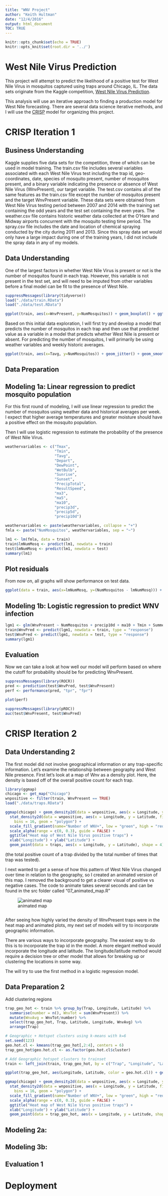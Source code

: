 ```yaml
---
title: "WNV Project"
author: "Keith Hultman"
date: "12/4/2016"
output: html_document
TOC: TRUE
---
```


```r
knitr::opts_chunk$set(echo = TRUE)
knitr::opts_knit$set(root.dir = '../')
```


# West Nile Virus Prediction

This project will attempt to predict the likelihood of a positive test for West Nile Virus in mosquitos captured using traps around Chicago, IL. The data sets originate from the Kaggle competition, [West Nile Virus Prediction](https://www.kaggle.com/c/predict-west-nile-virus). 

This analysis will use an iterative approach to finding a production model for West Nile forecasting. There are several data science iterative methods, and I will use the [CRISP](./images/CRISP.png) model for organizing this project. 

# CRISP Iteration 1

## Business Understanding 

Kaggle supplies five data sets for the competition, three of which can be used in model training. The train.csv file includes several variables associated with each West Nile Virus test including the trap id, geo-coordinates, date, species of mosquito present, number of mosquitos present, and a binary variable indicating the presence or absence of West Nile Virus (WnvPresent), our target variable. The test.csv contains all of the same features as the train.csv file except the number of mosquitos present and the target WnvPresent variable. These data sets were obtained from West Nile Virus testing period between 2007 and 2014 with the training set containing the odd years and the test set containing the even years. The weather.csv file contains historic weather data collected at the O'Hare and Midway airports concurrent with the mosquito testing time period. The spray.csv file includes the date and location of chemical spraying conducted by the city during 2011 and 2013. Since this spray data set would only have a large impact during one of the training years, I did not include the spray data in any of my models. 

## Data Understanding 

One of the largest factors in whether West Nile Virus is present or not is the number of mosquitos found in each trap. However, this variable is not present in the test set, and will need to be imputed from other variables before a final model can be fit to the presence of West Nile. 

```r
suppressMessages(library(tidyverse))
load("./data/train.RData")
load("./data/test.RData")

ggplot(train, aes(x=WnvPresent, y=NumMosquitos)) + geom_boxplot() + ggtitle("Number of mosquitos in West Nile Virus negative and positive traps") + xlab("West Nile Virus present in trap") + ylab("Number of mosquitos in trap")
```

Based on this initial data exploration, I will first try and develop a model that predicts the number of mosquitos in each trap and then use that predicted value as a variable in a model that predicts whether West Nile is present or absent. For predicting the number of mosquitos, I will primarily be using weather variables and weekly historic averages. 

```r
ggplot(train, aes(x=Tavg, y=NumMosquitos)) + geom_jitter() + geom_smooth(method=lm) + ggtitle("Number of mosquitos vs average daily temperature") + xlab("Average daily temperature, degree F") + ylab("Number of mosquitos per trap")

```


## Data Preparation 



## Modeling 1a: Linear regression to predict mosquito population

For this first round of modeling, I will use linear regression to predict the number of mosquitos using weather data and historical averages per week. I expect that higher average temperatures and greater moisture should have a positive effect on the mosquito population.

Then I will use logistic regression to estimate the probability of the presence of West Nile Virus. 

```r
weathervariables <- c("Tmax", 
                      "Tmin",
                      "Tavg",
                      "Depart",
                      "DewPoint",
                      "WetBulb",
                      "Sunrise",
                      "Sunset",
                      "PrecipTotal",
                      "ResultSpeed",
                      "ma3",
                      "ma5",
                      "ma10",
                      "precip3d",
                      "precip5d",
                      "precip10d")

weathervariables <- paste(weathervariables, collapse = "+")
fmla <- paste("NumMosquitos", weathervariables, sep = "~")

lm1 <- lm(fmla, data = train)
train$lmNumMosq <- predict(lm1, newdata = train)
test$lmNumMosq <- predict(lm1, newdata = test)
summary(lm1)
```

## Plot residuals

From now on, all graphs will show performance on test data. 

```r
ggplot(data = train, aes(x=lmNumMosq, y=(NumMosquitos - lmNumMosq))) + geom_point(alpha = 0.05)
```

## Modeling 1b: Logistic regression to predict WNV infection

```r
lgm1 <- glm(WnvPresent ~ NumMosquitos + precip10d + ma10 + Tmin + Summer + Year, data = train, family = binomial(link = "logit"))
train$WnvPred <- predict(lgm1, newdata = train, type = "response")
test$WnvPred <- predict(lgm1, newdata = test, type = "response")
summary(lgm1)
```

## Evaluation 

Now we can take a look at how well our model will perform based on where the cutoff for probability should be for predicting WnvPresent.
```r
suppressMessages(library(ROCR))
pred <- prediction(test$WnvPred, test$WnvPresent)
perf <- performance(pred, "tpr", "fpr")

plot(perf)

suppressMessages(library(pROC))
auc(test$WnvPresent, test$WnvPred)

```

# CRISP Iteration 2

 

## Data Understanding 2

The first model did not involve geographical information or any trap-specific information. Let's examine the relationship between geography and West Nile presence. First let's look at a map of Wnv as a density plot. Here, the density is based off of the overall positive count for each trap. 

 

```r
library(ggmap)
chicago <- get_map("Chicago")
wnpositive <- filter(train, WnvPresent == TRUE)
load("./data/traps.RData")

ggmap(chicago) + geom_density2d(data = wnpositive, aes(x = Longitude, y = Latitude), size = 0.3) + 
  stat_density2d(data = wnpositive, aes(x = Longitude, y = Latitude, fill = ..level.., alpha = ..level..), size = 0.01, 
    bins = 16, geom = "polygon") + 
  scale_fill_gradient(name="Number of WNV+", low = "green", high = "red") + 
  scale_alpha(range = c(0, 0.3), guide = FALSE) + 
  ggtitle("Heat map of West Nile Virus positive traps") + 
  xlab("Longitude") + ylab("Latitude") +
  geom_point(data = traps, aes(x = Longitude, y = Latitude), shape = 4)
```
(the total positive count of a trap divided by the total number of times that trap was tested). 


I next wanted to get a sense of how this pattern of West Nile Virus changed over time in relation to the geography, so I created an animated version of this map. I removed the background to get a clearer visual of positive vs negative cases. The code to animate takes several seconds and can be found in the src folder called "07_animated_map.R"

![animated map](./images/mosq_map.gif)



```r

```



After seeing how highly varied the density of WnvPresent traps were in the heat map and animated plots, my next set of models will try to incorporate geographic information. 

There are various ways to incorporate geography. The easiest way to do this is to incorporate the trap id in the model. A more elegant method would incorporate the longitude and latitude. The longitude/latitude method would require a decision tree or other model that allows for breaking up or clustering the locations in some way. 

The will try to use the first method in a logistic regression model. 

## Data Preparation 2

Add clustering regions

```r
trap_geo_hot <- train %>% group_by(Trap, Longitude, Latitude) %>% 
  summarise(number = n(), WnvTot = sum(WnvPresent)) %>% 
  mutate(WnvAvg = WnvTot/number) %>% 
  select(trap_geo_hot, Trap, Latitude, Longitude, WnvAvg) %>% 
  arrange(Trap)

# Geographic + Hotspot clusters using k-means with k=6
set.seed(123)
geo.hot.cl <- kmeans(trap_geo_hot[,2:4], centers = 6)
trap_geo_hot$geo.hot.cl <- as.factor(geo.hot.cl$cluster)

# Add Geographic hotspot clusters to trainset
train <- left_join(train, trap_geo_hot, by = c("Trap", "Longitude", "Latitude"))

ggplot(trap_geo_hot, aes(Longitude, Latitude, color = geo.hot.cl)) + geom_point()

ggmap(chicago) + geom_density2d(data = wnpositive, aes(x = Longitude, y = Latitude), size = 0.3) + 
  stat_density2d(data = wnpositive, aes(x = Longitude, y = Latitude, fill = ..level.., alpha = ..level..), size = 0.01, 
    bins = 16, geom = "polygon") + 
  scale_fill_gradient(name="Number of WNV+", low = "green", high = "red") + 
  scale_alpha(range = c(0, 0.3), guide = FALSE) + 
  ggtitle("Heat map of West Nile Virus positive traps") + 
  xlab("Longitude") + ylab("Latitude") +
  geom_point(data = trap_geo_hot, aes(x = Longitude, y = Latitude, shape = geo.hot.cl)) + scale_shape_discrete(name = "Trap Cluster")

```


## Modeling 2a: 



## Modeling 3b: 


## Evaluation 1


# Deployment

